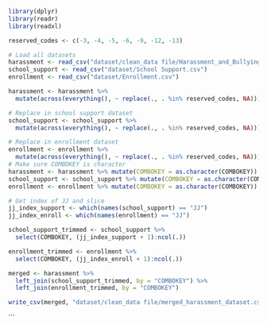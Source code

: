 ```r
library(dplyr)
library(readr)
library(readxl)

reserved_codes <- c(-3, -4, -5, -6, -9, -12, -13)

# Load all datasets
harassment <- read_csv("dataset/clean_data file/Harassment_and_Bullying_clean.csv")
school_support <- read_csv("dataset/School Support.csv")
enrollment <- read_csv("dataset/Enrollment.csv")

harassment <- harassment %>%
  mutate(across(everything(), ~ replace(., . %in% reserved_codes, NA)))

# Replace in school support dataset
school_support <- school_support %>%
  mutate(across(everything(), ~ replace(., . %in% reserved_codes, NA)))

# Replace in enrollment dataset
enrollment <- enrollment %>%
  mutate(across(everything(), ~ replace(., . %in% reserved_codes, NA)))
# Make sure COMBOKEY is character
harassment <- harassment %>% mutate(COMBOKEY = as.character(COMBOKEY))
school_support <- school_support %>% mutate(COMBOKEY = as.character(COMBOKEY))
enrollment <- enrollment %>% mutate(COMBOKEY = as.character(COMBOKEY))

# Get index of JJ and slice
jj_index_support <- which(names(school_support) == "JJ")
jj_index_enroll <- which(names(enrollment) == "JJ")

school_support_trimmed <- school_support %>%
  select(COMBOKEY, (jj_index_support + 1):ncol(.))

enrollment_trimmed <- enrollment %>%
  select(COMBOKEY, (jj_index_enroll + 1):ncol(.))

merged <- harassment %>%
  left_join(school_support_trimmed, by = "COMBOKEY") %>%
  left_join(enrollment_trimmed, by = "COMBOKEY")

write_csv(merged, "dataset/clean_data file/merged_harassment_dataset.csv")

```
```